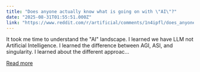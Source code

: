 ```yaml
---
title: "Does anyone actually know what is going on with \"AI\"?"
date: "2025-08-31T01:55:51.000Z"
link: "https://www.reddit.com/r/artificial/comments/1n4ipfl/does_anyone_actually_know_what_is_going_on_with_ai/"
---
```


It took me time to understand the "AI" landscape. I learned we have LLM not Artificial Intelligence.
 I learned the difference between AGI, ASI, and singularity.
 I learned about the different approac...

[Read more](https://www.reddit.com/r/artificial/comments/1n4ipfl/does_anyone_actually_know_what_is_going_on_with_ai/)
